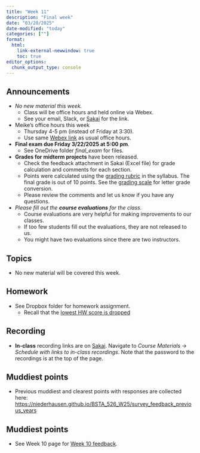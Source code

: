 ```yaml
---
title: "Week 11"
description: "Final week"
date: "03/20/2025"
date-modified: "today"
categories: [""]
format: 
  html:
    link-external-newwindow: true
    toc: true
editor_options: 
  chunk_output_type: console
---
```


## Announcements

* _No new material this week._ 
    * Class will be office hours and held online via Webex. 
    * See your email, Slack, or [Sakai](https://sakai.ohsu.edu/portal/site/BSTA-526-1-AX-W24/page/45b3e0f3-33d9-46eb-9d4d-83287b0e6f72?org.sakaiproject.portal.pluto.PORTLET_STATE=I1Nha2FpIFBvcnRsZXQgU3RhdGUKI1R1ZSBNYXIgMTkgMTk6MDA6MTkgUERUIDIwMjQKby5zLnAuci5zLldJTkRPV19TVEFURT1ub3JtYWwKby5zLnAuci5zLkFDVElPTj1mYWxzZQpvLnMucC5yLnMuUE9SVExFVF9NT0RFPXZpZXcKby5zLnAuci5zLklEPWYyYTE2NWFiLTFkOTQtNDRmYi1hMDQyLTJhMGMwMGE1YjcwNApvLnMucC5yLnMuU0VDVVJFPXRydWUK) for the link.  
* Meike's office hours this week
    * Thursday 4-5 pm (instead of Friday at 3:30). 
    * Use same [Webex link](https://sakai.ohsu.edu/portal/site/BSTA-526-1-AX-W24/page/45b3e0f3-33d9-46eb-9d4d-83287b0e6f72) as usual office hours. 
* __Final exam due Friday 3/22/2025 at 5:00 pm__.
    * See OneDrive folder _final_exam_ for files. 
* __Grades for midterm projects__ have been released. 
    * Check the feedback attachment in Sakai (Excel file) for grade calculation and comments for each section.
    * Points were calculated using the [grading rubric](https://niederhausen.github.io/BSTA_526_W25/syllabus.html#grading-rubric) in the syllabus. The final grade is out of 10 points. See the [grading scale](https://niederhausen.github.io/BSTA_526_W25/syllabus.html#grading-scale) for letter grade conversion.
    * Please review the comments and let us know if you have any questions. 
* _Please fill out the __course evaluations__ for the class._ 
    * Course evaluations are very helpful for making improvements to our classes. 
    * If too few students fill out the evaluations, they are not released to us.
    * You might have two evaluations since there are two instructors. 


## Topics

* No new material will be covered this week.



## Homework

* See Dropbox folder for homework assignment.
    * Recall that the [lowest HW score is dropped](https://niederhausen.github.io/BSTA_526_W25/syllabus.html#homework)

## Recording

* __In-class__ recording links are on [Sakai](https://sakai.ohsu.edu/portal/site/BSTA-526-1-21901-W25). Navigate to _Course Materials_ -> _Schedule with links to in-class recordings_. Note that the password to the recordings is at the top of the page. 


## Muddiest points 

* Previous muddiest and clearest points with responses are collected here: <https://niederhausen.github.io/BSTA_526_W25/survey_feedback_previous_years>


## Muddiest points 

* See Week 10 page for [Week 10 feedback](week_10.qmd#muddiest-points-from-week-10).
